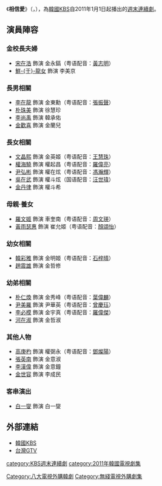 {{Otheruses|subject=2011年首播的[[KBS週末連續劇|KBS週末連續劇]]|other=譯名為《相信愛情》的電視劇|壞愛情 (2019年韓國電視劇)}}
{{Infobox Television
| show_name      = 相信愛
| original_name  = {{lang|ko|사랑을 믿어요}}
| image          = [[File:My_Love_My_Family.jpg|250px]]
| caption        = 
| show_name_2    = 
| genre          = 
| format         = 
| creator        = 
| developer      = 
| writer         = [[趙正善|趙正善]]
| director       = [[李在尚|李在尚]]
| starring       = [[宋在浩|宋在浩]]、[[朴仁煥|朴仁煥]]、[[羅文姬|羅文姬]]、<br />[[鮮于龍女|鮮-{于}-龍女]]、[[尹美羅|尹美羅]]、[[李在龍|李在龍]]、<br />[[權海驍|權海驍]]、[[李必模|李必模]]、[[李尚禹|李尚禹]]、<br />[[趙震雄|趙震雄]]、[[朴珠美|朴珠美]]、[[文晶熙|文晶熙]]
| slogan               = 
| judges               = 
| voices               = 
| narrated             = 
| theme_music_composer = 
| opentheme            = 
| endtheme             = 
| composer             = 
| country        = {{KOR}}
| language       = [[韓語|韓語]]
| num_seasons    = <!-- or num_series -->
| num_episodes   = 62（50+12）
| list_episodes  = 
| executive_producer   = 
| producer             = 
| editor               = 
| cinematography       = 
| camera               = 
| location       =  
| runtime        = 
| company        = [[Samhwa_Networks|Samhwa Networks]]
| distributor    = 
| channel        = [[KBS第2頻道|KBS 2TV]]
| picture_format = 
| audio_format   = 
| first_run      = {{KOR}}
| first_aired    = {{Nowrap begin}}{{Start date|2011|1|1}}
| last_aired     = {{End date|2011|7|31}}{{Nowrap end}}
| status         = 
| preceded_by    = <!--只適用於系列作品-->
| followed_by    = <!--只適用於系列作品-->
| related        = 
| website        = http://www.kbs.co.kr/drama/believelove/
| production_website   = 
| 中國大陸名稱 = 
| 台灣名稱   = 
| 港澳名稱   = 
| 馬新名稱   = 
}}

《'''相信愛'''》（{{lang-ko|'''사랑을 믿어요'''}}，{{lang-en|'''My Love, My Family'''}}），為[[韓國|韓國]][[韓國放送公社|KBS]]自2011年1月1日起播出的[[KBS週末連續劇|週末連續劇]]。

== 演員陣容 ==
=== 金校長夫婦 ===
*[[宋在浩|宋在浩]] 飾演 金永鎬（粤语配音：[[黃志明|黃志明]]）
*[[鮮于龍女|鮮-{于}-龍女]] 飾演 李美京

=== 長男相關 ===
*[[李在龍|李在龍]] 飾演 金東勳（粤语配音：[[張振聲|張振聲]]）
*[[朴珠美|朴珠美]] 飾演 徐慧珍
*[[李尚禹|李尚禹]] 飾演 韓承佑
*[[金歡喜|金歡喜]] 飾演 金蘭兒

=== 長女相關 ===
*[[文晶熙|文晶熙]] 飾演 金英姬（粤语配音：[[王慧珠|王慧珠]]）
*[[權海驍|權海驍]] 飾演 權起昌（粤语配音：[[羅偉亮|羅偉亮]]）
*[[尹弘彬|尹弘彬]] 飾演 權在炫（粤语配音：[[馮瀚輝|馮瀚輝]]）
*[[吳在武|吳在武]] 飾演 權斗炫（国语配音：[[汪世瑋|汪世瑋]]）
*[[金丹律|金丹律]] 飾演 權斗希

=== 母親·養女 ===
*[[羅文姬|羅文姬]] 飾演 車奎南（粤语配音：[[周文瑛|周文瑛]]）
*[[黃雨瑟惠|黃雨瑟惠]] 飾演 崔允姬（粤语配音：[[顏頌怡|顏頌怡]]）

=== 幼女相關 ===
*[[韓彩雅|韓彩雅]] 飾演 金明姬（粤语配音：[[石梓晴|石梓晴]]）
*[[趙震雄|趙震雄]] 飾演 金哲修

=== 幼弟相關 ===
*[[朴仁煥|朴仁煥]] 飾演 金秀峰（粤语配音：[[葉偉麟|葉偉麟]]）
*[[尹美羅|尹美羅]] 飾演 尹華英（粤语配音：[[曾慶珏|曾慶珏]]）
*[[李必模|李必模]] 飾演 金宇真（粤语配音：[[羅偉傑|羅偉傑]]）
*[[河在淑|河在淑]] 飾演 金哲淑

=== 其他人物 ===
*[[高庚杓|高庚杓]] 飾演 權弼永（粤语配音：[[鄧燦陽|鄧燦陽]]）
*[[張英南|張英南]] 飾演 金意淑
*[[李漢偉|李漢偉]] 飾演 金意鐘
*[[金世容|金世容]] 飾演 李成民

=== 客串演出 ===
*[[白一燮|白一燮]] 飾演 白一燮

== 外部連結 ==
* [http://www.kbs.co.kr/drama/believelove 韓國KBS] {{Wayback|url=http://www.kbs.co.kr/drama/believelove |date=20171109035109 }} {{ko}}
* [https://web.archive.org/web/20110925084526/http://www.gtv.com.tw/Program/B051420110920U/ 台灣GTV] {{zh-tw}}

{{電視節目的變遷
|電視台= {{KOR}} [[KBS第2頻道|KBS 2TV]]
|播放檔次= [[KBS週末連續劇|週末劇]]
|節目名稱= 相信愛<br />（2011年1月1月 - 2011年7月31日）
|上一節目= [[嫁給我吧|嫁給我吧]]<br />（2010年6月19日 - 2010年12月26日）
|下一節目= [[烏鵲橋兄弟|烏鵲橋兄弟]] <br />（2011年8月6日 - 2012年2月19日）
}}
{{電視節目的變遷
|電視台= {{TWN}} [[八大戲劇台|八大戲劇台]]
|播放檔次= 星期一至週五21:00 - 22:00<br />9月22日起改為20:00 - 22:00<br />11月7日起改為20:00 - 21:00
|節目名稱= 相信愛<br />（2011年9月19日 - 2011年11月8日）
|上一節目= [[一閃一閃亮晶晶_(韓國電視劇)|燦爛人生]]<br />（2011年7月28日 - 2011年9月21日）
|下一節目= [[你睡著的時候|愛的呼喚]]<br />（2011年11月7日 - 2012年1月3日）
}}
{{電視節目的變遷
|電視台= {{HK}} [[無綫精選台|無綫精選台]]
|播放檔次= 星期一至五13:15 - 14:15（6月27日起改為13:15 - 14:30）及19:30 - 20:45
|節目名稱= 相信愛<br />（2012年6月6日 - 2012年8月30日）
|上一節目= [[真愛找麻煩|真愛找麻煩]]<br />（2012年2月9日 - 2012年6月5日）
|下一節目= [[麵包王金卓求|麵包王金卓求]]<br />（2012年8月31日 - 2012年10月11日）
}}
{{KBS週末連續劇}}
{{Samhwa Networks}}
{{2011年台灣播出之韓劇}}
{{DEFAULTSORT:Sarangeul Mideoyo}} 

[[category:KBS週末連續劇|category:KBS週末連續劇]]
[[category:2011年韓國電視劇集|category:2011年韓國電視劇集]]
[[Category:八大電視外購韓劇|Category:八大電視外購韓劇]]
[[Category:無綫電視外購劇集|Category:無綫電視外購劇集]]